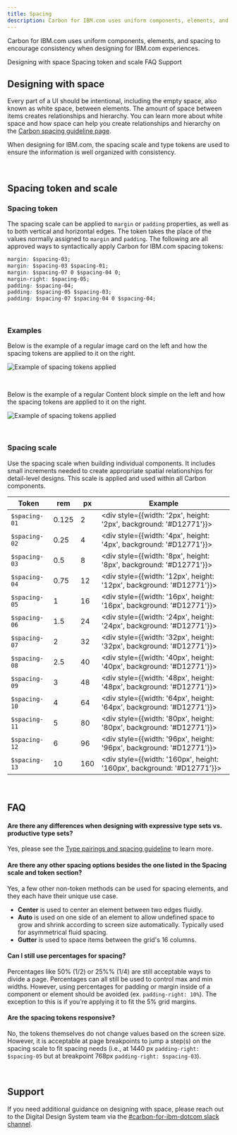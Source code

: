 ```yaml
---
title: Spacing
description: Carbon for IBM.com uses uniform components, elements, and spacing to encourage consistency when designing for IBM.com experiences.   
---
```


<PageDescription>

Carbon for IBM.com uses uniform components, elements, and spacing to encourage consistency when designing for IBM.com experiences. 

</PageDescription>


<AnchorLinks>

<AnchorLink>Designing with space</AnchorLink>
<AnchorLink>Spacing token and scale</AnchorLink>
<AnchorLink>FAQ</AnchorLink>
<AnchorLink>Support</AnchorLink>

</AnchorLinks>

## Designing with space

Every part of a UI should be intentional, including the empty space, also known as white space, between elements. The amount of space between items creates relationships and hierarchy. You can learn more about white space and how space can help you create relationships and hierarchy on the [Carbon spacing guideline page](https://www.carbondesignsystem.com/guidelines/spacing/overview/#designing-with-space).

When designing for IBM.com, the spacing scale and type tokens are used to ensure the information is well organized with consistency.

<br />

## Spacing token and scale

### Spacing token

The spacing scale can be applied to `margin` or `padding` properties, as well as
to both vertical and horizontal edges. The token takes the place of the values
normally assigned to `margin` and `padding`. The following are all approved ways
to syntactically apply Carbon for IBM.com spacing tokens:

```css
margin: $spacing-03;
margin: $spacing-03 $spacing-01;
margin: $spacing-07 0 $spacing-04 0;
margin-right: $spacing-05;
padding: $spacing-04;
padding: $spacing-05 $spacing-03;
padding: $spacing-07 $spacing-04 0 $spacing-04;
```
<br />

### Examples

Below is the example of a regular image card on the left and how the spacing tokens are applied to it on the right.

<Row>
<Column colLg={8}>

![Example of spacing tokens applied](../../images/guidelines/spacing/spacing-example-01.jpg)

</Column>
</Row>

<br />

Below is the example of a regular Content block simple on the left and how the spacing tokens are applied to it on the right.

<Row>
<Column colLg={12}>

![Example of spacing tokens applied](../../images/guidelines/spacing/spacing-example-02.jpg)

</Column>
</Row>

<br />

### Spacing scale

Use the spacing scale when building individual components. It includes small
increments needed to create appropriate spatial relationships for detail-level
designs. This scale is applied and used within all Carbon components.

<div className="spacing-table">

| Token         | rem   | px  | Example                                       |
| ------------- | ----- | --- | --------------------------------------------- |
| `$spacing-01` | 0.125 | 2   | <div style={{width: '2px', height: '2px', background: '#D12771'}}></div> |
| `$spacing-02` | 0.25  | 4   | <div style={{width: '4px', height: '4px', background: '#D12771'}}></div> |
| `$spacing-03` | 0.5   | 8   | <div style={{width: '8px', height: '8px', background: '#D12771'}}></div> |
| `$spacing-04` | 0.75  | 12  | <div style={{width: '12px', height: '12px', background: '#D12771'}}></div> |
| `$spacing-05` | 1     | 16  | <div style={{width: '16px', height: '16px', background: '#D12771'}}></div> |
| `$spacing-06` | 1.5   | 24  | <div style={{width: '24px', height: '24px', background: '#D12771'}}></div> |
| `$spacing-07` | 2     | 32  | <div style={{width: '32px', height: '32px', background: '#D12771'}}></div> |
| `$spacing-08` | 2.5   | 40  | <div style={{width: '40px', height: '40px', background: '#D12771'}}></div> |
| `$spacing-09` | 3     | 48  | <div style={{width: '48px', height: '48px', background: '#D12771'}}></div> |
| `$spacing-10` | 4     | 64  | <div style={{width: '64px', height: '64px', background: '#D12771'}}></div> |
| `$spacing-11` | 5     | 80  | <div style={{width: '80px', height: '80px', background: '#D12771'}}></div> |
| `$spacing-12` | 6     | 96  | <div style={{width: '96px', height: '96px', background: '#D12771'}}></div> |
| `$spacing-13` | 10    | 160 | <div style={{width: '160px', height: '160px', background: '#D12771'}}></div> |

</div>

<br />

## FAQ

#### Are there any differences when designing with expressive type sets vs. productive type sets?

Yes, please see the [Type pairings and spacing guideline](https://www.ibm.com/standards/web/carbon-for-ibm-dotcom/guidelines/type-pairing-and-spacing) to learn more.

#### Are there any other spacing options besides the one listed in the Spacing scale and token section?

Yes, a few other non-token methods can be used for spacing elements, and they each have their unique use case.

* **Center** is used to center an element between two edges fluidly.
* **Auto** is used on one side of an element to allow undefined space to grow and shrink according to screen size automatically. Typically used for asymmetrical fluid spacing.
* **Gutter** is used to space items between the grid's 16 columns.

#### Can I still use percentages for spacing?

Percentages like 50% (1/2) or 25%% (1/4) are still acceptable ways to divide a
page. Percentages can all still be used to control max and min widths. However,
using percentages for padding or margin inside of a component or element should
be avoided (ex. `padding-right: 10%`). The exception to this is if you’re
applying it to fit the 5% grid margins.

#### Are the spacing tokens responsive?

No, the tokens themselves do not change values based on the screen size.
However, it is acceptable at page breakpoints to jump a step(s) on the spacing
scale to fit spacing needs (i.e., at 1440 px `padding-right: $spacing-05` but at
breakpoint 768px `padding-right: $spacing-03`).


<br />

## Support

If you need additional guidance on designing with space, please reach out to the Digital Design System team via the [#carbon-for-ibm-dotcom slack channel](https://cognitive-app.slack.com/archives/C2PLX8GQ6). 
